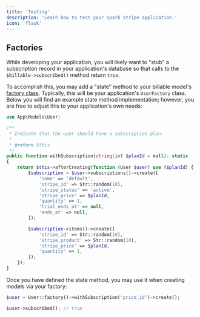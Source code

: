 ```yaml
---
title: 'Testing'
description: 'Learn how to test your Spark Stripe application.'
icon: 'flask'
---
```


## Factories

While developing your application, you will likely want to "stub" a subscription record in your application's database so that calls to the `$billable->subscribed()` method return `true`.

To accomplish this, you may add a "state" method to your billable model's [factory class](https://laravel.com/docs/database-testing#defining-model-factories). Typically, this will be your application's `UserFactory` class. Below you will find an example state method implementation; however, you are free to adjust this to your application's own needs:

```php
use App\Models\User;

/**
 * Indicate that the user should have a subscription plan.
 *
 * @return $this
 */
public function withSubscription(string|int $planId = null): static
{
    return $this->afterCreating(function (User $user) use ($planId) {
        $subscription = $user->subscriptions()->create([
            'name' => 'default',
            'stripe_id' => Str::random(10),
            'stripe_status' => 'active',
            'stripe_price' => $planId,
            'quantity' => 1,
            'trial_ends_at' => null,
            'ends_at' => null,
        ]);

        $subscription->items()->create([
            'stripe_id' => Str::random(10),
            'stripe_product' => Str::random(10),
            'stripe_price' => $planId,
            'quantity' => 1,
        ]);
    });
}
```

Once you have defined the state method, you may use it when creating models via your factory:

```php
$user = User::factory()->withSubscription('price_id')->create();

$user->subscribed(); // true
```
